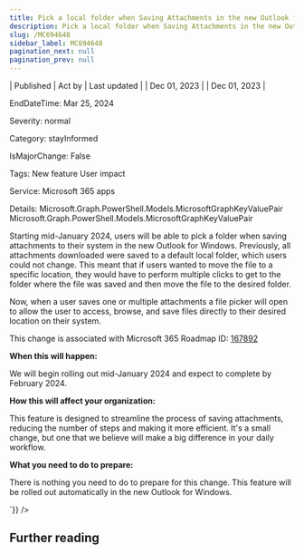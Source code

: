```yaml
---
title: Pick a local folder when Saving Attachments in the new Outlook for Windows
description: Pick a local folder when Saving Attachments in the new Outlook for Windows
slug: /MC694648
sidebar_label: MC694648
pagination_next: null
pagination_prev: null
---
```



| Published | Act by | Last updated |
| Dec 01, 2023 |  | Dec 01, 2023 |

EndDateTime: Mar 25, 2024

Severity: normal

Category: stayInformed

IsMajorChange: False

Tags: New feature User impact

Service: Microsoft 365 apps

Details: Microsoft.Graph.PowerShell.Models.MicrosoftGraphKeyValuePair Microsoft.Graph.PowerShell.Models.MicrosoftGraphKeyValuePair

<div dangerouslySetInnerHTML={{__html:`
<p style="">Starting mid-January 2024, users will be able to pick a folder when saving attachments to their system in the new Outlook for Windows. Previously, all attachments downloaded were saved to a default local folder, which users could not change. This meant that if users wanted to move the file to a specific location, they would have to perform multiple clicks to get to the folder where the file was saved and then move the file to the desired folder.
<br></p><p style="">
</p><p>Now, when a user saves one or multiple attachments a file picker will open to allow the user to access, browse, and save files directly to their desired location on their system.</p><p>This change is associated with Microsoft 365 Roadmap ID: <a href="https://www.microsoft.com/microsoft-365/roadmap?rtc=1%26filters=&amp;searchterms=167892" target="_blank">167892</a></p><p><b>When this will happen:</b><br></p><p>
</p><p>We will begin rolling out mid-January 2024 and expect to complete by February 2024.<br></p><p><b>How this will affect your organization:</b><br></p><p>This feature is designed to streamline the process of saving attachments, reducing the number of steps and making it more efficient. It's a small change, but one that we believe will make a big difference in your daily workflow.<br></p><p><b>What you need to do to prepare:</b><br></p><p>There is nothing you need to do to prepare for this change. This feature will be rolled out automatically in the new Outlook for Windows.</p>
`}} />

## Further reading
